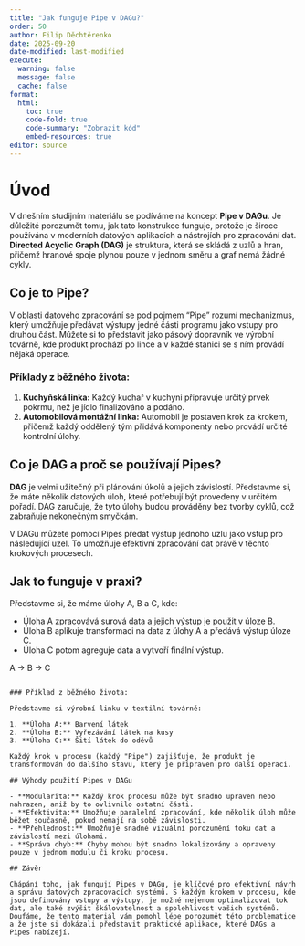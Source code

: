 ```yaml
---
title: "Jak funguje Pipe v DAGu?"
order: 50
author: Filip Děchtěrenko
date: 2025-09-20
date-modified: last-modified
execute:
  warning: false
  message: false
  cache: false
format:
  html:
    toc: true
    code-fold: true
    code-summary: "Zobrazit kód"
    embed-resources: true
editor: source
---
```


# Úvod

V dnešním studijním materiálu se podíváme na koncept **Pipe v DAGu**. Je důležité porozumět tomu, jak tato konstrukce funguje, protože je široce používána v moderních datových aplikacích a nástrojích pro zpracování dat. **Directed Acyclic Graph (DAG)** je struktura, která se skládá z uzlů a hran, přičemž hranové spoje plynou pouze v jednom směru a graf nemá žádné cykly.

## Co je to Pipe?

V oblasti datového zpracování se pod pojmem "Pipe" rozumí mechanizmus, který umožňuje předávat výstupy jedné části programu jako vstupy pro druhou část. Můžete si to představit jako pásový dopravník ve výrobní továrně, kde produkt prochází po lince a v každé stanici se s ním provádí nějaká operace.

### Příklady z běžného života:

1. **Kuchyňská linka:** Každý kuchař v kuchyni připravuje určitý prvek pokrmu, než je jídlo finalizováno a podáno.
2. **Automobilová montážní linka:** Automobil je postaven krok za krokem, přičemž každý oddělený tým přidává komponenty nebo provádí určité kontrolní úlohy.

## Co je DAG a proč se používají Pipes?

**DAG** je velmi užitečný při plánování úkolů a jejich závislostí. Představme si, že máte několik datových úloh, které potřebují být provedeny v určitém pořadí. DAG zaručuje, že tyto úlohy budou prováděny bez tvorby cyklů, což zabraňuje nekonečným smyčkám.

V DAGu můžete pomocí Pipes předat výstup jednoho uzlu jako vstup pro následující uzel. To umožňuje efektivní zpracování dat právě v těchto krokových procesech.

## Jak to funguje v praxi?

Představme si, že máme úlohy A, B a C, kde:

- Úloha A zpracovává surová data a jejich výstup je použit v úloze B.
- Úloha B aplikuje transformaci na data z úlohy A a předává výstup úloze C.
- Úloha C potom agreguje data a vytvoří finální výstup.


A -> B -> C
```

### Příklad z běžného života:

Představme si výrobní linku v textilní továrně:

1. **Úloha A:** Barvení látek
2. **Úloha B:** Vyřezávání látek na kusy
3. **Úloha C:** Šití látek do oděvů

Každý krok v procesu (každý "Pipe") zajišťuje, že produkt je transformován do dalšího stavu, který je připraven pro další operaci.

## Výhody použití Pipes v DAGu

- **Modularita:** Každý krok procesu může být snadno upraven nebo nahrazen, aniž by to ovlivnilo ostatní části.
- **Efektivita:** Umožňuje paralelní zpracování, kde několik úloh může běžet současně, pokud nemají na sobě závislosti.
- **Přehlednost:** Umožňuje snadné vizuální porozumění toku dat a závislostí mezi úlohami.
- **Správa chyb:** Chyby mohou být snadno lokalizovány a opraveny pouze v jednom modulu či kroku procesu.

## Závěr

Chápání toho, jak fungují Pipes v DAGu, je klíčové pro efektivní návrh a správu datových zpracovacích systémů. S každým krokem v procesu, kde jsou definovány vstupy a výstupy, je možné nejenom optimalizovat tok dat, ale také zvýšit škálovatelnost a spolehlivost vašich systémů. Doufáme, že tento materiál vám pomohl lépe porozumět této problematice a že jste si dokázali představit praktické aplikace, které DAGs a Pipes nabízejí.
```
